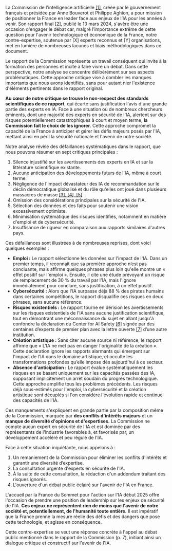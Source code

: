 

La Commission de l'intelligence artificielle [\[1\]](https://paperpile.com/c/Lj1YHA/njwm), créée par le gouvernement français et présidée par Anne Bouverot et Philippe Aghion, a pour mission de positionner la France en leader face aux enjeux de l’IA pour les années à venir. Son rapport final [\[2\]](https://paperpile.com/c/Lj1YHA/pQNq), publié le 13 mars 2024, s'avère être une occasion d'engager le débat car, malgré l’importance extrême de cette question pour l'avenir technologique et économique de la France, notre contre-expertise, soutenue par \[X\] experts reconnus et \[Y\] organisations, met en lumière de nombreuses lacunes et biais méthodologiques dans ce document.

Le rapport de la Commission représente un travail conséquent qui invite à la formation des personnes et incite à faire vivre un débat. Dans cette perspective, notre analyse se concentre délibérément sur ses aspects problématiques. Cette approche critique vise à combler les manques importants que nous avons identifiés, sans pour autant nier l'existence d'éléments pertinents dans le rapport original.

**Au cœur de notre critique se trouve le non-respect des standards scientifiques de ce rapport**, qui écarte sans justification l'avis d'une grande partie des experts en IA. Face à une situation où de nombreux chercheurs éminents, dont une majorité des experts en sécurité de l'IA, alertent sur des risques potentiellement catastrophiques à court et moyen terme, **la Commission fait le choix de les ignorer**. Cette approche compromet la capacité de la France à anticiper et gérer les défis majeurs posés par l'IA, mettant ainsi en péril la sécurité nationale et l'avenir de notre société.

Notre analyse révèle des défaillances systématiques dans le rapport, que nous pouvons résumer en sept critiques principales :

1. Silence injustifié sur les avertissements des experts en IA et sur la littérature scientifique existante.  
2. Aucune anticipation des développements futurs de l'IA, même à court terme.  
3. Négligence de l'impact dévastateur des IA de recommandation sur le déclin démocratique globalisé et du rôle qu'elles ont joué dans plusieurs massacres de masse [\[3\], \[4\], \[5\]](https://paperpile.com/c/Lj1YHA/UW6R+FcFU+bc3U).  
4. Omission des considérations principales sur la sécurité de l'IA.  
5. Sélection des données et des faits pour soutenir une vision excessivement optimiste.  
6. Minimisation systématique des risques identifiés, notamment en matière d'emploi et de cybersécurité.  
7. Insuffisance de rigueur en comparaison aux rapports similaires d'autres pays.

Ces défaillances sont illustrées à de nombreuses reprises, dont voici quelques exemples :

- **Emploi :** Le rapport sélectionne les données sur l'impact de l'IA. Dans un premier temps, il reconnaît que sa première approche n’est pas concluante, mais affirme quelques phrases plus loin qu'elle montre un « effet positif sur l'emploi ». Ensuite, il cite une étude prévoyant un risque de remplacement de 30 % du travail par l'IA, mais l'ignore immédiatement pour conclure, sans justification, à un effet positif.  
- **Cybersécurité :** Alors que l'IA surpasse déjà 88 % des pirates humains dans certaines compétitions, le rapport disqualifie ces risques en deux phrases, sans aucune référence.  
- **Risques existentiels :** Le rapport tourne en dérision les avertissements sur les risques existentiels de l'IA sans aucune justification scientifique, tout en démontrant une méconnaissance du sujet en allant jusqu'à confondre la déclaration du Center for AI Safety [\[6\]](https://paperpile.com/c/Lj1YHA/ZHUVH) signée par des centaines d’experts de premier plan avec la lettre ouverte [\[7\]](https://paperpile.com/c/Lj1YHA/9alFH) d’une autre institution.  
- **Création artistique :** Sans citer aucune source ni référence, le rapport affirme que « L'IA ne met pas en danger l'originalité de la création ». Cette déclaration ignore les rapports alarmants qui émergent sur l'impact de l'IA dans le domaine artistique, et occulte les transformations profondes qu’elle impose dès aujourd’hui à ce secteur.  
- **Absence d'anticipation :** Le rapport évalue systématiquement les risques en se basant uniquement sur les capacités passées des IA, supposant implicitement un arrêt soudain du progrès technologique. Cette approche amplifie tous les problèmes précédents. Les risques déjà sous-estimés pour l'emploi, la cybersécurité et la création artistique sont décuplés si l'on considère l'évolution rapide et continue des capacités de l'IA.

Ces manquements s'expliquent en grande partie par la composition même de la Commission, marquée par **des conflits d'intérêts majeurs** et un **manque de diversité d'opinions et d'expertises.** La Commission ne compte aucun expert en sécurité de l'IA et est dominée par des représentants de l'industrie favorables à, et favorisés par, un développement accéléré et peu régulé de l'IA.

Face à cette situation inquiétante, nous appelons à :

1. Un remaniement de la Commission pour éliminer les conflits d'intérêts et garantir une diversité d’expertise.  
2. La consultation urgente d'experts en sécurité de l'IA.  
3. À la suite de cette consultation, la rédaction d'un addendum traitant des risques ignorés.  
4. L'ouverture d'un débat public éclairé sur l'avenir de l'IA en France.

L'accueil par la France du Sommet pour l'action sur l'IA début 2025 offre l'occasion de prendre une position de leadership sur les enjeux de sécurité de l'IA. **Ces enjeux ne représentent rien de moins que l'avenir de notre société et, potentiellement, de l'humanité toute entière.** Il est impératif que la France prenne la mesure réelle des défis et des dangers que pose cette technologie, et agisse en conséquence.

Cette contre-expertise se veut une réponse concrète à l'appel au débat public mentionné dans le rapport de la Commission (p. 7), initiant ainsi un dialogue critique et constructif sur l'avenir de l'IA.
